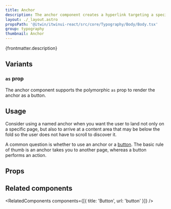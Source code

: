 ```yaml
---
title: Anchor
description: The anchor component creates a hyperlink targeting a specific location within the same page or a different one.
layout: ./_layout.astro
propsPath: '@itwin/itwinui-react/src/core/Typography/Body/Body.tsx'
group: typography
thumbnail: Anchor
---
```



<p>{frontmatter.description}</p>

<LiveExample src='Anchor.main.tsx' truncate={false}>
  <AllExamples.AnchorMainExample client:load />
</LiveExample>

## Variants

### `as` prop

<LiveExample src='Anchor.asbutton.tsx' truncate={false}>
  <AllExamples.AnchorAsButtonExample client:load />
</LiveExample>

The anchor component supports the polymorphic `as` prop to render the anchor as a button.

## Usage

Consider using a named anchor when you want the user to land not only on a specific page, but also to arrive at a content area that may be below the fold so the user does not have to scroll to discover it.

A common question is whether to use an anchor or a [button](button). The basic rule of thumb is an anchor takes you to another page, whereas a button performs an action.

## Props

<PropsTable path={frontmatter.propsPath} />

## Related components

<RelatedComponents components={[{ title: 'Button', url: 'button' }]} />
